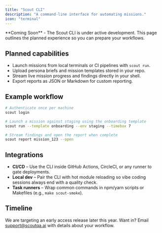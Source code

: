 ```yaml
---
title: "Scout CLI"
description: "A command-line interface for automating missions."
icon: "terminal"
---
```


<Warning>
  **Coming Soon** - The Scout CLI is under active development. This page outlines the planned experience so you can prepare your workflows.
</Warning>

## Planned capabilities

- Launch missions from local terminals or CI pipelines with `scout run`.
- Upload persona briefs and mission templates stored in your repo.
- Stream live mission progress and findings directly in your shell.
- Export reports as JSON or Markdown for custom reporting.

## Example workflow

```bash
# Authenticate once per machine
scout login

# Launch a mission against staging using the onboarding template
scout run --template onboarding --env staging --timebox 7

# Stream findings and open the report when complete
scout report mission_123 --open
```

## Integrations

- **CI/CD** – Use the CLI inside GitHub Actions, CircleCI, or any runner to gate deployments.
- **Local dev** – Pair the CLI with hot module reloading so vibe coding sessions always end with a quality check.
- **Task runners** – Wrap common commands in npm/yarn scripts or Makefiles (e.g., `make scout-smoke`).

## Timeline

We are targeting an early access release later this year. Want in? Email [support@scoutqa.ai](mailto:support@scoutqa.ai) with details about your workflow.
